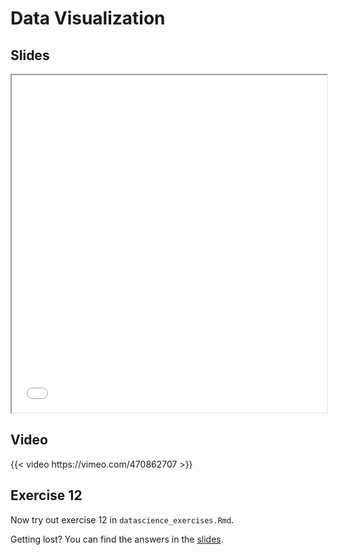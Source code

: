 # Data Visualization

## Slides

```{=html}
<iframe class="slide-deck" src="slides/slides_tidyverse.html#data-visualization" title="Data visualization with ggplot2" width="100%" height="540"></iframe>
```

## Video

{{< video https://vimeo.com/470862707 >}}

## Exercise 12

Now try out exercise 12 in `datascience_exercises.Rmd`. 

::: {.callout-tip}
Getting lost? You can find the answers in the [slides](slides/slides_tidyverse.html#answers-to-exercise-12).
:::
